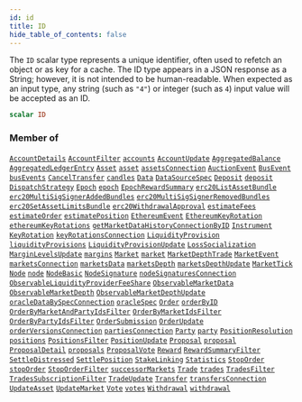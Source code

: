 ```yaml
---
id: id
title: ID
hide_table_of_contents: false
---
```








The `ID` scalar type represents a unique identifier, often used to refetch an object or as key for a cache. The ID type appears in a JSON response as a String; however, it is not intended to be human-readable. When expected as an input type, any string (such as `"4"`) or integer (such as `4`) input value will be accepted as an ID.

```graphql
scalar ID
```




### Member of

[`AccountDetails`](/mainnet/api/graphql/objects/account-details)  <Badge class="secondary" text="object"/><Bullet />[`AccountFilter`](/mainnet/api/graphql/inputs/account-filter)  <Badge class="secondary" text="input"/><Bullet />[`accounts`](/mainnet/api/graphql/subscriptions/accounts)  <Badge class="secondary" text="subscription"/><Bullet />[`AccountUpdate`](/mainnet/api/graphql/objects/account-update)  <Badge class="secondary" text="object"/><Bullet />[`AggregatedBalance`](/mainnet/api/graphql/objects/aggregated-balance)  <Badge class="secondary" text="object"/><Bullet />[`AggregatedLedgerEntry`](/mainnet/api/graphql/objects/aggregated-ledger-entry)  <Badge class="secondary" text="object"/><Bullet />[`Asset`](/mainnet/api/graphql/objects/asset)  <Badge class="secondary" text="object"/><Bullet />[`asset`](/mainnet/api/graphql/queries/asset)  <Badge class="secondary" text="query"/><Bullet />[`assetsConnection`](/mainnet/api/graphql/queries/assets-connection)  <Badge class="secondary" text="query"/><Bullet />[`AuctionEvent`](/mainnet/api/graphql/objects/auction-event)  <Badge class="secondary" text="object"/><Bullet />[`BusEvent`](/mainnet/api/graphql/objects/bus-event)  <Badge class="secondary" text="object"/><Bullet />[`busEvents`](/mainnet/api/graphql/subscriptions/bus-events)  <Badge class="secondary" text="subscription"/><Bullet />[`CancelTransfer`](/mainnet/api/graphql/objects/cancel-transfer)  <Badge class="secondary" text="object"/><Bullet />[`candles`](/mainnet/api/graphql/subscriptions/candles)  <Badge class="secondary" text="subscription"/><Bullet />[`Data`](/mainnet/api/graphql/objects/data)  <Badge class="secondary" text="object"/><Bullet />[`DataSourceSpec`](/mainnet/api/graphql/objects/data-source-spec)  <Badge class="secondary" text="object"/><Bullet />[`Deposit`](/mainnet/api/graphql/objects/deposit)  <Badge class="secondary" text="object"/><Bullet />[`deposit`](/mainnet/api/graphql/queries/deposit)  <Badge class="secondary" text="query"/><Bullet />[`DispatchStrategy`](/mainnet/api/graphql/objects/dispatch-strategy)  <Badge class="secondary" text="object"/><Bullet />[`Epoch`](/mainnet/api/graphql/objects/epoch)  <Badge class="secondary" text="object"/><Bullet />[`epoch`](/mainnet/api/graphql/queries/epoch)  <Badge class="secondary" text="query"/><Bullet />[`EpochRewardSummary`](/mainnet/api/graphql/objects/epoch-reward-summary)  <Badge class="secondary" text="object"/><Bullet />[`erc20ListAssetBundle`](/mainnet/api/graphql/queries/erc-20-list-asset-bundle)  <Badge class="secondary" text="query"/><Bullet />[`erc20MultiSigSignerAddedBundles`](/mainnet/api/graphql/queries/erc-20-multi-sig-signer-added-bundles)  <Badge class="secondary" text="query"/><Bullet />[`erc20MultiSigSignerRemovedBundles`](/mainnet/api/graphql/queries/erc-20-multi-sig-signer-removed-bundles)  <Badge class="secondary" text="query"/><Bullet />[`erc20SetAssetLimitsBundle`](/mainnet/api/graphql/queries/erc-20-set-asset-limits-bundle)  <Badge class="secondary" text="query"/><Bullet />[`erc20WithdrawalApproval`](/mainnet/api/graphql/queries/erc-20-withdrawal-approval)  <Badge class="secondary" text="query"/><Bullet />[`estimateFees`](/mainnet/api/graphql/queries/estimate-fees)  <Badge class="secondary" text="query"/><Bullet />[`estimateOrder`](/mainnet/api/graphql/queries/estimate-order)  <Badge class="secondary" text="query"/><Bullet />[`estimatePosition`](/mainnet/api/graphql/queries/estimate-position)  <Badge class="secondary" text="query"/><Bullet />[`EthereumEvent`](/mainnet/api/graphql/objects/ethereum-event)  <Badge class="secondary" text="object"/><Bullet />[`EthereumKeyRotation`](/mainnet/api/graphql/objects/ethereum-key-rotation)  <Badge class="secondary" text="object"/><Bullet />[`ethereumKeyRotations`](/mainnet/api/graphql/queries/ethereum-key-rotations)  <Badge class="secondary" text="query"/><Bullet />[`getMarketDataHistoryConnectionByID`](/mainnet/api/graphql/queries/get-market-data-history-connection-by-id)  <Badge class="secondary" text="query"/><Bullet />[`Instrument`](/mainnet/api/graphql/objects/instrument)  <Badge class="secondary" text="object"/><Bullet />[`KeyRotation`](/mainnet/api/graphql/objects/key-rotation)  <Badge class="secondary" text="object"/><Bullet />[`keyRotationsConnection`](/mainnet/api/graphql/queries/key-rotations-connection)  <Badge class="secondary" text="query"/><Bullet />[`LiquidityProvision`](/mainnet/api/graphql/objects/liquidity-provision)  <Badge class="secondary" text="object"/><Bullet />[`liquidityProvisions`](/mainnet/api/graphql/subscriptions/liquidity-provisions)  <Badge class="secondary" text="subscription"/><Bullet />[`LiquidityProvisionUpdate`](/mainnet/api/graphql/objects/liquidity-provision-update)  <Badge class="secondary" text="object"/><Bullet />[`LossSocialization`](/mainnet/api/graphql/objects/loss-socialization)  <Badge class="secondary" text="object"/><Bullet />[`MarginLevelsUpdate`](/mainnet/api/graphql/objects/margin-levels-update)  <Badge class="secondary" text="object"/><Bullet />[`margins`](/mainnet/api/graphql/subscriptions/margins)  <Badge class="secondary" text="subscription"/><Bullet />[`Market`](/mainnet/api/graphql/objects/market)  <Badge class="secondary" text="object"/><Bullet />[`market`](/mainnet/api/graphql/queries/market)  <Badge class="secondary" text="query"/><Bullet />[`MarketDepthTrade`](/mainnet/api/graphql/objects/market-depth-trade)  <Badge class="secondary" text="object"/><Bullet />[`MarketEvent`](/mainnet/api/graphql/objects/market-event)  <Badge class="secondary" text="object"/><Bullet />[`marketsConnection`](/mainnet/api/graphql/queries/markets-connection)  <Badge class="secondary" text="query"/><Bullet />[`marketsData`](/mainnet/api/graphql/subscriptions/markets-data)  <Badge class="secondary" text="subscription"/><Bullet />[`marketsDepth`](/mainnet/api/graphql/subscriptions/markets-depth)  <Badge class="secondary" text="subscription"/><Bullet />[`marketsDepthUpdate`](/mainnet/api/graphql/subscriptions/markets-depth-update)  <Badge class="secondary" text="subscription"/><Bullet />[`MarketTick`](/mainnet/api/graphql/objects/market-tick)  <Badge class="secondary" text="object"/><Bullet />[`Node`](/mainnet/api/graphql/objects/node)  <Badge class="secondary" text="object"/><Bullet />[`node`](/mainnet/api/graphql/queries/node)  <Badge class="secondary" text="query"/><Bullet />[`NodeBasic`](/mainnet/api/graphql/objects/node-basic)  <Badge class="secondary" text="object"/><Bullet />[`NodeSignature`](/mainnet/api/graphql/objects/node-signature)  <Badge class="secondary" text="object"/><Bullet />[`nodeSignaturesConnection`](/mainnet/api/graphql/queries/node-signatures-connection)  <Badge class="secondary" text="query"/><Bullet />[`ObservableLiquidityProviderFeeShare`](/mainnet/api/graphql/objects/observable-liquidity-provider-fee-share)  <Badge class="secondary" text="object"/><Bullet />[`ObservableMarketData`](/mainnet/api/graphql/objects/observable-market-data)  <Badge class="secondary" text="object"/><Bullet />[`ObservableMarketDepth`](/mainnet/api/graphql/objects/observable-market-depth)  <Badge class="secondary" text="object"/><Bullet />[`ObservableMarketDepthUpdate`](/mainnet/api/graphql/objects/observable-market-depth-update)  <Badge class="secondary" text="object"/><Bullet />[`oracleDataBySpecConnection`](/mainnet/api/graphql/queries/oracle-data-by-spec-connection)  <Badge class="secondary" text="query"/><Bullet />[`oracleSpec`](/mainnet/api/graphql/queries/oracle-spec)  <Badge class="secondary" text="query"/><Bullet />[`Order`](/mainnet/api/graphql/objects/order)  <Badge class="secondary" text="object"/><Bullet />[`orderByID`](/mainnet/api/graphql/queries/order-by-id)  <Badge class="secondary" text="query"/><Bullet />[`OrderByMarketAndPartyIdsFilter`](/mainnet/api/graphql/inputs/order-by-market-and-party-ids-filter)  <Badge class="secondary" text="input"/><Bullet />[`OrderByMarketIdsFilter`](/mainnet/api/graphql/inputs/order-by-market-ids-filter)  <Badge class="secondary" text="input"/><Bullet />[`OrderByPartyIdsFilter`](/mainnet/api/graphql/inputs/order-by-party-ids-filter)  <Badge class="secondary" text="input"/><Bullet />[`OrderSubmission`](/mainnet/api/graphql/objects/order-submission)  <Badge class="secondary" text="object"/><Bullet />[`OrderUpdate`](/mainnet/api/graphql/objects/order-update)  <Badge class="secondary" text="object"/><Bullet />[`orderVersionsConnection`](/mainnet/api/graphql/queries/order-versions-connection)  <Badge class="secondary" text="query"/><Bullet />[`partiesConnection`](/mainnet/api/graphql/queries/parties-connection)  <Badge class="secondary" text="query"/><Bullet />[`Party`](/mainnet/api/graphql/objects/party)  <Badge class="secondary" text="object"/><Bullet />[`party`](/mainnet/api/graphql/queries/party)  <Badge class="secondary" text="query"/><Bullet />[`PositionResolution`](/mainnet/api/graphql/objects/position-resolution)  <Badge class="secondary" text="object"/><Bullet />[`positions`](/mainnet/api/graphql/subscriptions/positions)  <Badge class="secondary" text="subscription"/><Bullet />[`PositionsFilter`](/mainnet/api/graphql/inputs/positions-filter)  <Badge class="secondary" text="input"/><Bullet />[`PositionUpdate`](/mainnet/api/graphql/objects/position-update)  <Badge class="secondary" text="object"/><Bullet />[`Proposal`](/mainnet/api/graphql/objects/proposal)  <Badge class="secondary" text="object"/><Bullet />[`proposal`](/mainnet/api/graphql/queries/proposal)  <Badge class="secondary" text="query"/><Bullet />[`ProposalDetail`](/mainnet/api/graphql/objects/proposal-detail)  <Badge class="secondary" text="object"/><Bullet />[`proposals`](/mainnet/api/graphql/subscriptions/proposals)  <Badge class="secondary" text="subscription"/><Bullet />[`ProposalVote`](/mainnet/api/graphql/objects/proposal-vote)  <Badge class="secondary" text="object"/><Bullet />[`Reward`](/mainnet/api/graphql/objects/reward)  <Badge class="secondary" text="object"/><Bullet />[`RewardSummaryFilter`](/mainnet/api/graphql/inputs/reward-summary-filter)  <Badge class="secondary" text="input"/><Bullet />[`SettleDistressed`](/mainnet/api/graphql/objects/settle-distressed)  <Badge class="secondary" text="object"/><Bullet />[`SettlePosition`](/mainnet/api/graphql/objects/settle-position)  <Badge class="secondary" text="object"/><Bullet />[`StakeLinking`](/mainnet/api/graphql/objects/stake-linking)  <Badge class="secondary" text="object"/><Bullet />[`Statistics`](/mainnet/api/graphql/objects/statistics)  <Badge class="secondary" text="object"/><Bullet />[`StopOrder`](/mainnet/api/graphql/objects/stop-order)  <Badge class="secondary" text="object"/><Bullet />[`stopOrder`](/mainnet/api/graphql/queries/stop-order)  <Badge class="secondary" text="query"/><Bullet />[`StopOrderFilter`](/mainnet/api/graphql/inputs/stop-order-filter)  <Badge class="secondary" text="input"/><Bullet />[`successorMarkets`](/mainnet/api/graphql/queries/successor-markets)  <Badge class="secondary" text="query"/><Bullet />[`Trade`](/mainnet/api/graphql/objects/trade)  <Badge class="secondary" text="object"/><Bullet />[`trades`](/mainnet/api/graphql/subscriptions/trades)  <Badge class="secondary" text="subscription"/><Bullet />[`TradesFilter`](/mainnet/api/graphql/inputs/trades-filter)  <Badge class="secondary" text="input"/><Bullet />[`TradesSubscriptionFilter`](/mainnet/api/graphql/inputs/trades-subscription-filter)  <Badge class="secondary" text="input"/><Bullet />[`TradeUpdate`](/mainnet/api/graphql/objects/trade-update)  <Badge class="secondary" text="object"/><Bullet />[`Transfer`](/mainnet/api/graphql/objects/transfer)  <Badge class="secondary" text="object"/><Bullet />[`transfersConnection`](/mainnet/api/graphql/queries/transfers-connection)  <Badge class="secondary" text="query"/><Bullet />[`UpdateAsset`](/mainnet/api/graphql/objects/update-asset)  <Badge class="secondary" text="object"/><Bullet />[`UpdateMarket`](/mainnet/api/graphql/objects/update-market)  <Badge class="secondary" text="object"/><Bullet />[`Vote`](/mainnet/api/graphql/objects/vote)  <Badge class="secondary" text="object"/><Bullet />[`votes`](/mainnet/api/graphql/subscriptions/votes)  <Badge class="secondary" text="subscription"/><Bullet />[`Withdrawal`](/mainnet/api/graphql/objects/withdrawal)  <Badge class="secondary" text="object"/><Bullet />[`withdrawal`](/mainnet/api/graphql/queries/withdrawal)  <Badge class="secondary" text="query"/>



